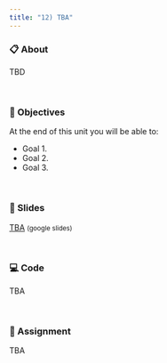 ```yaml
---
title: "12) TBA"
---
```



### 📋 About

TBD


<br>


### 🎯 Objectives

At the end of this unit you will be able to:

- Goal 1.
- Goal 2.
- Goal 3.


<br>


### 🌠 Slides

<a href="" target="_blank">TBA</a> <small>(google slides)</small>


<br>


### 💻 Code

TBA


<br>


### 📖 Assignment

TBA
